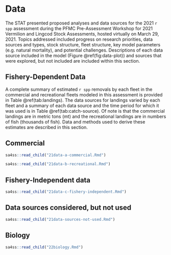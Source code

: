 # Data

The STAT presented proposed analyses and data sources for the 2021 `r spp` 
assessment during the PFMC Pre-Assessment Workshop for 2021 Vermilion and 
Lingcod Stock Assessments, hosted virtually on March 29, 2021. Topics addressed 
included progress on research priorities, data sources and types, stock structure, 
fleet structure, key model parameters (e.g. natural mortality), and potential 
challenges. Descriptions of each data source included in the model 
(Figure \@ref(fig:data-plot)) and sources that were explored, but not included
are included within this section.

## Fishery-Dependent Data

A complete summary of estimated `r spp` removals by each fleet in the 
commercial and recreational fleets modeled in this assessment is provided in Table 
\@ref(tab:landings).  The data sources for landings varied by each fleet and a summary 
of each data source and the time period for which it was used is in Table \@ref(tab:catch-source).
Of note is that the commercial landings are in metric tons (mt) and the recreational landings 
are in numbers of fish (thousands of fish). Data and 
methods used to derive these estimates are described in this section.

## Commercial

```r
sa4ss::read_child("21data-a-commercial.Rmd")
```

```r
sa4ss::read_child("21data-b-recreational.Rmd")
```


## Fishery-Independent data


```r
sa4ss::read_child("21data-c-fishery-independent.Rmd")
```


## Data sources considered, but not used


```r
sa4ss::read_child("21data-sources-not-used.Rmd")
```

## Biology

```r
sa4ss::read_child("22biology.Rmd")
```

